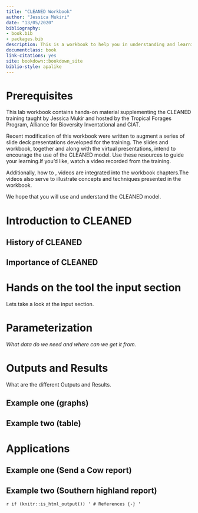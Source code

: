 ```yaml
--- 
title: "CLEANED Workbook"
author: "Jessica Mukiri"
date: "13/05/2020"
bibliography:
- book.bib
- packages.bib
description: This is a workbook to help you in understanding and learning CLEANED X.
documentclass: book
link-citations: yes
site: bookdown::bookdown_site
biblio-style: apalike
---
```


# Prerequisites {-}

This lab workbook contains hands-on material supplementing the CLEANED training taught by Jessica Mukir and hosted by the Tropical Forages Program, Alliance for Bioversity Inventational and CIAT.


Recent modification of this workbook were written to augment a series of slide deck presentations developed for the training. The slides and workbook, together and along with the virtual presentations, intend to encourage the use of the CLEANED model. Use these resources to guide your learning.If you’d like, watch a video recorded from the training.

Additionally, how to , videos are integrated into the workbook chapters.The videos also serve to illustrate concepts and techniques presented in the workbook.

We hope that you will use and understand the CLEANED model. 

<!--chapter:end:index.Rmd-->

# Introduction to CLEANED {#intro}

## History of CLEANED 




## Importance of CLEANED


<!--chapter:end:01-intro.Rmd-->

# Hands on the tool the input section

Lets take a look at the input section.

<!--chapter:end:02-literature.Rmd-->

# Parameterization  

*What data do we need and where can we get it from*.


<!--chapter:end:03-method.Rmd-->

# Outputs and Results 

What are the different Outputs and Results.


## Example one (graphs)


## Example two (table)

<!--chapter:end:04-application.Rmd-->

# Applications


## Example one (Send a Cow report)


## Example two (Southern highland report)

<!--chapter:end:05-summary.Rmd-->

`r if (knitr::is_html_output()) '
# References {-}
'`

<!--chapter:end:06-references.Rmd-->

